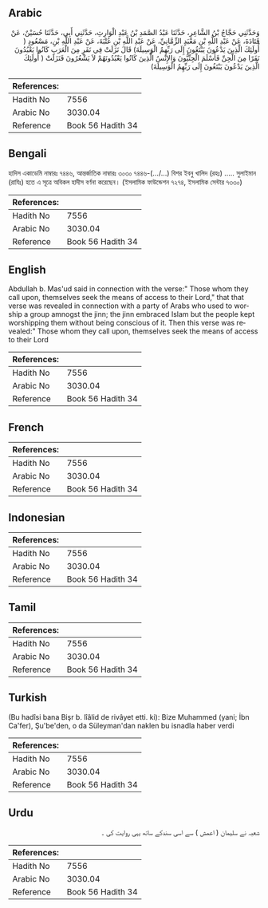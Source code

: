 ## Arabic


<div dir="rtl" lang="ar" style={{fontSize:'larger',backgroundColor:'#f8f9fa',padding:20}}>
وَحَدَّثَنِي حَجَّاجُ بْنُ الشَّاعِرِ، حَدَّثَنَا عَبْدُ الصَّمَدِ بْنُ عَبْدِ الْوَارِثِ، حَدَّثَنِي أَبِي، حَدَّثَنَا حُسَيْنٌ، عَنْ قَتَادَةَ، عَنْ عَبْدِ اللَّهِ بْنِ مَعْبَدٍ الزِّمَّانِيِّ، عَنْ عَبْدِ اللَّهِ بْنِ عُتْبَةَ، عَنْ عَبْدِ اللَّهِ بْنِ، مَسْعُودٍ ‏(‏ أُولَئِكَ الَّذِينَ يَدْعُونَ يَبْتَغُونَ إِلَى رَبِّهِمُ الْوَسِيلَةَ‏)‏ قَالَ نَزَلَتْ فِي نَفَرٍ مِنَ الْعَرَبِ كَانُوا يَعْبُدُونَ نَفَرًا مِنَ الْجِنِّ فَأَسْلَمَ الْجِنِّيُّونَ وَالإِنْسُ الَّذِينَ كَانُوا يَعْبُدُونَهُمْ لاَ يَشْعُرُونَ فَنَزَلَتْ ‏(‏ أُولَئِكَ الَّذِينَ يَدْعُونَ يَبْتَغُونَ إِلَى رَبِّهِمُ الْوَسِيلَةَ‏)‏
</div>
<div style={{backgroundColor:'#f8f9fa',padding:20, marginBottom: 10}}><table> <thead> <tr> <th>References:</th> <th></th> </tr> </thead> <tbody><tr><td>Hadith No</td><td>7556</td></tr><tr><td>Arabic No</td><td>3030.04</td></tr><tr><td>Reference</td><td>Book 56 Hadith 34</td></tr></tbody></table></div>

## Bengali


<div dir="ltr" lang="bn" style={{fontSize:'larger',backgroundColor:'#f8f9fa',padding:20}}>
হাদিস একাডেমি নাম্বারঃ ৭৪৪৬, আন্তর্জাতিক নাম্বারঃ ৩০৩০ ৭৪৪৬-(…/...) বিশর ইবনু খালিদ (রহঃ) ..... সুলাইমান (রাযিঃ) হতে এ সূত্রে অবিকল হাদীস বর্ণনা করেছেন। (ইসলামিক ফাউন্ডেশন ৭২৭৪, ইসলামিক সেন্টার ৭৩৩০)
</div>
<div style={{backgroundColor:'#f8f9fa',padding:20, marginBottom: 10}}><table> <thead> <tr> <th>References:</th> <th></th> </tr> </thead> <tbody><tr><td>Hadith No</td><td>7556</td></tr><tr><td>Arabic No</td><td>3030.04</td></tr><tr><td>Reference</td><td>Book 56 Hadith 34</td></tr></tbody></table></div>

## English


<div dir="ltr" lang="en" style={{fontSize:'larger',backgroundColor:'#f8f9fa',padding:20}}>
Abdullah b. Mas'ud said in connection with the verse:" Those whom they call upon, themselves seek the means of access to their Lord," that that verse was revealed in connection with a party of Arabs who used to worship a group amnogst the jinn; the jinn embraced Islam but the people kept worshipping them without being conscious of it. Then this verse was revealed:" Those whom they call upon, themselves seek the means of access to their Lord
</div>
<div style={{backgroundColor:'#f8f9fa',padding:20, marginBottom: 10}}><table> <thead> <tr> <th>References:</th> <th></th> </tr> </thead> <tbody><tr><td>Hadith No</td><td>7556</td></tr><tr><td>Arabic No</td><td>3030.04</td></tr><tr><td>Reference</td><td>Book 56 Hadith 34</td></tr></tbody></table></div>

## French


<div dir="ltr" lang="fr" style={{fontSize:'larger',backgroundColor:'#f8f9fa',padding:20}}>

</div>
<div style={{backgroundColor:'#f8f9fa',padding:20, marginBottom: 10}}><table> <thead> <tr> <th>References:</th> <th></th> </tr> </thead> <tbody><tr><td>Hadith No</td><td>7556</td></tr><tr><td>Arabic No</td><td>3030.04</td></tr><tr><td>Reference</td><td>Book 56 Hadith 34</td></tr></tbody></table></div>

## Indonesian


<div dir="ltr" lang="id" style={{fontSize:'larger',backgroundColor:'#f8f9fa',padding:20}}>

</div>
<div style={{backgroundColor:'#f8f9fa',padding:20, marginBottom: 10}}><table> <thead> <tr> <th>References:</th> <th></th> </tr> </thead> <tbody><tr><td>Hadith No</td><td>7556</td></tr><tr><td>Arabic No</td><td>3030.04</td></tr><tr><td>Reference</td><td>Book 56 Hadith 34</td></tr></tbody></table></div>

## Tamil


<div dir="ltr" lang="ta" style={{fontSize:'larger',backgroundColor:'#f8f9fa',padding:20}}>

</div>
<div style={{backgroundColor:'#f8f9fa',padding:20, marginBottom: 10}}><table> <thead> <tr> <th>References:</th> <th></th> </tr> </thead> <tbody><tr><td>Hadith No</td><td>7556</td></tr><tr><td>Arabic No</td><td>3030.04</td></tr><tr><td>Reference</td><td>Book 56 Hadith 34</td></tr></tbody></table></div>

## Turkish


<div dir="ltr" lang="tr" style={{fontSize:'larger',backgroundColor:'#f8f9fa',padding:20}}>
(Bu hadîsi bana Bişr b. lîâlid de rivâyet etti. ki): Bize Muhammed (yani; İbn Ca'fer), Şu'be'den, o da Süleyman'dan naklen bu isnadla haber verdi
</div>
<div style={{backgroundColor:'#f8f9fa',padding:20, marginBottom: 10}}><table> <thead> <tr> <th>References:</th> <th></th> </tr> </thead> <tbody><tr><td>Hadith No</td><td>7556</td></tr><tr><td>Arabic No</td><td>3030.04</td></tr><tr><td>Reference</td><td>Book 56 Hadith 34</td></tr></tbody></table></div>

## Urdu


<div dir="rtl" lang="ur" style={{fontSize:'larger',backgroundColor:'#f8f9fa',padding:20}}>
شعبہ نے سلیمان ( اعمش ) سے اسی سندکے ساتھ یہی روایت کی ۔
</div>
<div style={{backgroundColor:'#f8f9fa',padding:20, marginBottom: 10}}><table> <thead> <tr> <th>References:</th> <th></th> </tr> </thead> <tbody><tr><td>Hadith No</td><td>7556</td></tr><tr><td>Arabic No</td><td>3030.04</td></tr><tr><td>Reference</td><td>Book 56 Hadith 34</td></tr></tbody></table></div>